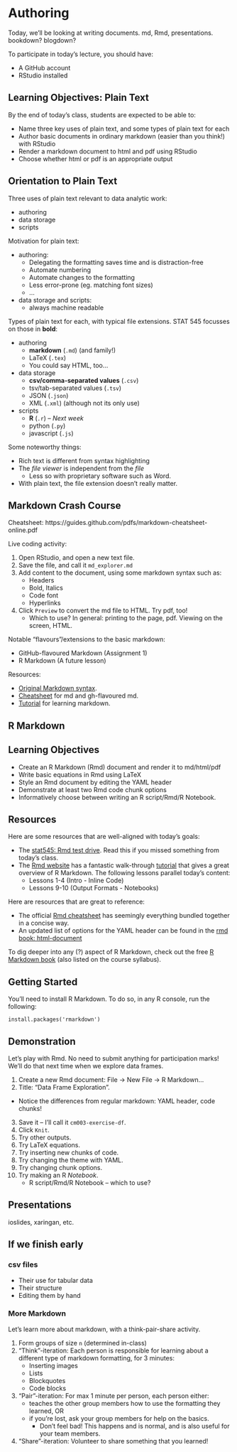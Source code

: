 # Authoring


Today, we'll be looking at writing documents. md, Rmd, presentations. bookdown? blogdown?

To participate in today's lecture, you should have:

- A GitHub account
- RStudio installed

## Learning Objectives: Plain Text

By the end of today's class, students are expected to be able to:

- Name three key uses of plain text, and some types of plain text for each
- Author basic documents in ordinary markdown (easier than you think!) with RStudio
- Render a markdown document to html and pdf using RStudio
- Choose whether html or pdf is an appropriate output

## Orientation to Plain Text

Three uses of plain text relevant to data analytic work:

- authoring
- data storage
- scripts

Motivation for plain text:

- authoring: 
    - Delegating the formatting saves time and is distraction-free
    - Automate numbering
    - Automate changes to the formatting
    - Less error-prone (eg. matching font sizes)
    - ...
- data storage and scripts:
    - always machine readable

Types of plain text for each, with typical file extensions. STAT 545 focusses on those in __bold__:

- authoring
    - __markdown__ (`.md`) (and family!)
    - LaTeX (`.tex`)
    - You could say HTML, too...
- data storage
    - __csv/comma-separated values__ (`.csv`)
    - tsv/tab-separated values (`.tsv`)
    - JSON (`.json`)
    - XML (`.xml`) (although not its only use)
- scripts
    - __R__ (`.r`) -- _Next week_
    - python (`.py`)
    - javascript (`.js`)

Some noteworthy things:

- Rich text is different from syntax highlighting
- The _file viewer_ is independent from the _file_
    - Less so with proprietary software such as Word. 
- With plain text, the file extension doesn't really matter. 

## Markdown Crash Course

Cheatsheet: https://guides.github.com/pdfs/markdown-cheatsheet-online.pdf

Live coding activity:

1. Open RStudio, and open a new text file. 
2. Save the file, and call it `md_explorer.md`
3. Add content to the document, using some markdown syntax such as:
    - Headers
    - Bold, Italics
    - Code font
    - Hyperlinks
4. Click `Preview` to convert the md file to HTML. Try pdf, too!
    - Which to use? In general: printing to the page, pdf. Viewing on the screen, HTML.

Notable "flavours"/extensions to the basic markdown:

- GitHub-flavoured Markdown (Assignment 1)
- R Markdown (A future lesson)

Resources:

- [Original Markdown syntax](https://daringfireball.net/projects/markdown/syntax).
- [Cheatsheet](https://guides.github.com/pdfs/markdown-cheatsheet-online.pdf) for md and gh-flavoured md. 
- [Tutorial](https://commonmark.org/help/tutorial/) for learning markdown.

## R Markdown

## Learning Objectives

- Create an R Markdown (Rmd) document and render it to md/html/pdf
- Write basic equations in Rmd using LaTeX
- Style an Rmd document by editing the YAML header
- Demonstrate at least two Rmd code chunk options
- Informatively choose between writing an R script/Rmd/R Notebook.

## Resources

Here are some resources that are well-aligned with today's goals:

- The [stat545: Rmd test drive](http://stat545.com/block007_first-use-rmarkdown.html). Read this if you missed something from today's class.
- The [Rmd website](https://rmarkdown.rstudio.com/) has a fantastic walk-through [tutorial](https://rmarkdown.rstudio.com/lesson-1.html) that gives a great overview of R Markdown. The following lessons parallel today's content:
    - Lessons 1-4 (Intro - Inline Code)
    - Lessons 9-10 (Output Formats - Notebooks)

Here are resources that are great to reference:

- The official [Rmd cheatsheet](http://www.rstudio.com/wp-content/uploads/2016/03/rmarkdown-cheatsheet-2.0.pdf) has seemingly everything bundled together in a concise way.
- An updated list of options for the YAML header can be found in the [rmd book: html-document](https://bookdown.org/yihui/rmarkdown/html-document.html)

To dig deeper into any (?) aspect of R Markdown, check out the free [R Markdown book](https://bookdown.org/yihui/rmarkdown/) (also listed on the course syllabus).

## Getting Started

You'll need to install R Markdown. To do so, in any R console, run the following:

```
install.packages('rmarkdown')
```

## Demonstration

Let's play with Rmd. No need to submit anything for participation marks! We'll do that next time when we explore data frames.

1. Create a new Rmd document: File -> New File -> R Markdown...
2. Title: "Data Frame Exploration".

- Notice the differences from regular markdown: YAML header, code chunks!

3. Save it -- I'll call it `cm003-exercise-df`.
4. Click `Knit`.
5. Try other outputs.
6. Try LaTeX equations.
7. Try inserting new chunks of code.
8. Try changing the theme with YAML.
9. Try changing chunk options.
10. Try making an R _Notebook_. 
    - R script/Rmd/R Notebook -- which to use?


## Presentations

ioslides, xaringan, etc.

## If we finish early

### csv files

- Their use for tabular data
- Their structure
- Editing them by hand

### More Markdown

Let's learn more about markdown, with a think-pair-share activity.

1. Form groups of size `n` (determined in-class)
2. "Think"-iteration: Each person is responsible for learning about a different type of markdown formatting, for 3 minutes:
    - Inserting images
    - Lists
    - Blockquotes
    - Code blocks
3. "Pair"-iteration: For max 1 minute per person, each person either:
    - teaches the other group members how to use the formatting they learned, OR
    - if you're lost, ask your group members for help on the basics. 
        - Don't feel bad! This happens and is normal, and is also useful for your team members. 
4. "Share"-iteration: Volunteer to share something that you learned!
